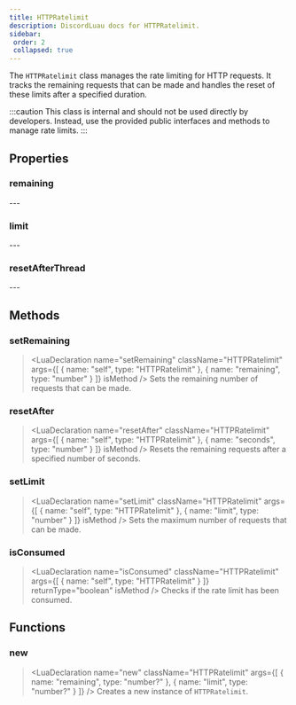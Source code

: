 ```yaml
---
title: HTTPRatelimit
description: DiscordLuau docs for HTTPRatelimit.
sidebar:
 order: 2
 collapsed: true
---
```

[//]: # (This file was automatically compiled through the Generator luau code under this repository)
[//]: # (if you want to edit the documentation of discord-luau, please write changes)
[//]: # (to the discord-luau repository itself, we extract the comments from discord-luau and translate)
[//]: # (them into markdown files that Nextra can interpret!)

[//]: # (----- DOCUMENT IMPORTS ----- )


[//]: # (----- DOCUMENT DESCRIPTION ----- )

The `HTTPRatelimit` class manages the rate limiting for HTTP requests. It tracks the remaining requests that can be made and handles the reset of these limits after a specified duration.

:::caution
This class is internal and should not be used directly by developers. Instead, use the provided public interfaces and methods to manage rate limits.
:::

[//]: # (----- DOCUMENT PROPERTIES ----- )

## Properties

### remaining

<LuaProperty name="HTTPRatelimit.remaining" type="number" />
---
	
### limit

<LuaProperty name="HTTPRatelimit.limit" type="number" />
---
	
### resetAfterThread

<LuaProperty name="HTTPRatelimit.resetAfterThread" type="thread?" />
---
	

[//]: # (----- DOCUMENT METHODS ----- )

## Methods

### setRemaining

> <LuaDeclaration name="setRemaining" className="HTTPRatelimit" args={[ { name: "self", type: "HTTPRatelimit" }, { name: "remaining", type: "number" } ]} isMethod />
Sets the remaining number of requests that can be made.
### resetAfter

> <LuaDeclaration name="resetAfter" className="HTTPRatelimit" args={[ { name: "self", type: "HTTPRatelimit" }, { name: "seconds", type: "number" } ]} isMethod />
Resets the remaining requests after a specified number of seconds.
### setLimit

> <LuaDeclaration name="setLimit" className="HTTPRatelimit" args={[ { name: "self", type: "HTTPRatelimit" }, { name: "limit", type: "number" } ]} isMethod />
Sets the maximum number of requests that can be made.
### isConsumed

> <LuaDeclaration name="isConsumed" className="HTTPRatelimit" args={[ { name: "self", type: "HTTPRatelimit" } ]} returnType="boolean" isMethod />
Checks if the rate limit has been consumed.

[//]: # (----- DOCUMENT FUNCTIONS ----- )

## Functions

### new

> <LuaDeclaration name="new" className="HTTPRatelimit" args={[ { name: "remaining", type: "number?" }, { name: "limit", type: "number?" } ]} />
Creates a new instance of `HTTPRatelimit`.

